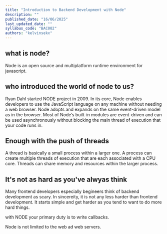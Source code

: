 ```yaml
---
title: "Introduction to Backend Development with Node"
description: ""
published_date: "16/06/2025"
last_updated_date: ""
syllabus_code: "BAC002"
authors: "kelvinsekx"
---
```


## what is node?

Node is an open source and multiplatform runtime environment for javascript.

## who introduced the world of node to us?

Ryan Dahl started NODE project in 2009. In its core, Node enables developers to use the JavaScript language on any machine without needing a web browser. Node adopts and expands on the same event-driven model as in the browser. Most of Node’s built-in modules are event-driven and can be used asynchronously without blocking the main thread of execution that your code runs in.

## Enough with the push of threads

A thread is basically a small process within a larger one. A process can create multiple threads of execution that are each associated with a CPU core. Threads can share memory and resources within the larger process.

## It's not as hard as you've alwyas think

Many frontend developers especially begineers think of backend development as scary. In sincereity, it is not any less harder than frontend development. It starts simple and get harder as you tend to want to do more hard things.

with NODE your primary duty is to write callbacks.

Node is not limited to the web ad web servers.
